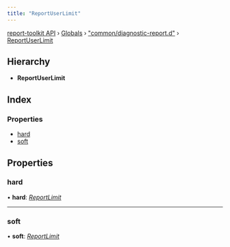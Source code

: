 ```yaml
---
title: "ReportUserLimit"
---
```


[report-toolkit API](../home.mdx) › [Globals](../home.mdx) › ["common/diagnostic-report.d"](../modules/common_diagnostic_report_d_.mdx) › [ReportUserLimit](common_diagnostic_report_d_.reportuserlimit.mdx)

## Hierarchy

* **ReportUserLimit**

## Index

### Properties

- [hard](common_diagnostic_report_d_.reportuserlimit.mdx#hard)
- [soft](common_diagnostic_report_d_.reportuserlimit.mdx#soft)

## Properties

### hard

• **hard**: *[ReportLimit](../modules/common_diagnostic_report_d_.mdx#reportlimit)*

___

### soft

• **soft**: *[ReportLimit](../modules/common_diagnostic_report_d_.mdx#reportlimit)*

